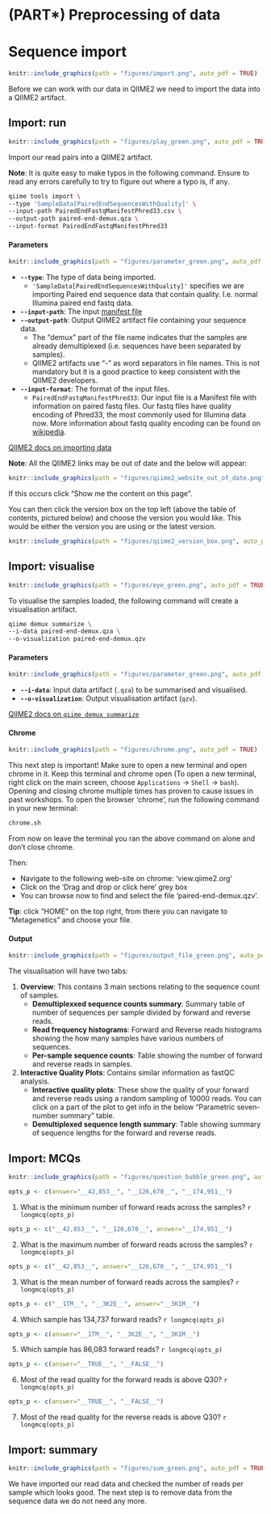 # (PART\*) Preprocessing of data {-}

# Sequence import {#import}
```r
knitr::include_graphics(path = "figures/import.png", auto_pdf = TRUE)
``` 

Before we can work with our data in QIIME2 we need to import the data into a QIIME2 artifact.

## Import: run
```r
knitr::include_graphics(path = "figures/play_green.png", auto_pdf = TRUE)
``` 

Import our read pairs into a QIIME2 artifact.

__Note__: It is quite easy to make typos in the following command. Ensure to read any errors carefully to try to figure out where a typo is, if any.

```bash
qiime tools import \
--type 'SampleData[PairedEndSequencesWithQuality]' \
--input-path PairedEndFastqManifestPhred33.csv \
--output-path paired-end-demux.qza \
--input-format PairedEndFastqManifestPhred33
```

#### Parameters {-}
```r
knitr::include_graphics(path = "figures/parameter_green.png", auto_pdf = TRUE)
```

- __`--type`__: The type of data being imported.
  - `'SampleData[PairedEndSequencesWithQuality]'` specifies we are importing Paired end sequence data that contain quality. I.e. normal Illumina paired end fastq data.
- __`--input-path`__: The input [manifest file](#manifestfile)
- __`--output-path`__: Output QIIME2 artifact file containing your sequence data.
  - The "demux" part of the file name indicates that the samples are already demultiplexed (i.e. sequences have been separated by samples). 
  - QIIME2 artifacts use "-" as word separators in file names.  This is not mandatory but it is a good practice to keep consistent with the QIIME2 developers.
- __`--input-format`__: The format of the input files.
  - `PairedEndFastqManifestPhred33`: Our input file is a Manifest file with information on paired fastq files. Our fastq files have quality encoding of Phred33, the most commonly used for Illumina data now. More information about fastq quality encoding can be found on [wikipedia](#https://en.wikipedia.org/wiki/FASTQ_format#Encoding).
 
[QIIME2 docs on importing data](https://docs.qiime2.org/2022.2/tutorials/importing/)

__Note__: All the QIIME2 links may be out of date and the below will appear:
```r
knitr::include_graphics(path = "figures/qiime2_website_out_of_date.png", auto_pdf = TRUE)
``` 

If this occurs click "Show me the content on this page".

You can then click the version box on the top left (above the table of contents, pictured below) and choose the version you would like. This would be either the version you are using or the latest version.
```r
knitr::include_graphics(path = "figures/qiime2_version_box.png", auto_pdf = TRUE)
``` 

## Import: visualise {#chap7_vis}
```r
knitr::include_graphics(path = "figures/eye_green.png", auto_pdf = TRUE)
``` 

To visualise the samples loaded, the following command will create a visualisation artifact.

```bash
qiime demux summarize \
--i-data paired-end-demux.qza \
--o-visualization paired-end-demux.qzv
```

#### Parameters {-}
```r
knitr::include_graphics(path = "figures/parameter_green.png", auto_pdf = TRUE)
```

- __`--i-data`__: Input data artifact (`.qza`) to be summarised and visualised.
- __`--o-visualization`__: Output visualisation artifact (`qzv`).

[QIIME2 docs on `qiime demux summarize`](https://docs.qiime2.org/2022.2/plugins/available/demux/summarize/)

#### Chrome {-}
```r
knitr::include_graphics(path = "figures/chrome.png", auto_pdf = TRUE)
```

This next step is important! Make sure to open a new terminal and open chrome in it. Keep this terminal and chrome open (To open a new terminal, right click on the main screen, choose `Applications` -> `Shell` -> `bash`). Opening and closing chrome multiple times has proven to cause issues in past workshops. To open the browser ‘chrome’, run the following command in your new terminal:

```bash
chrome.sh
```

From now on leave the terminal you ran the above command on alone and don't close chrome.

Then:

- Navigate to the following web-site on chrome: ‘view.qiime2.org’
- Click on the ‘Drag and drop or click here’ grey box
- You can browse now to find and select the file ‘paired-end-demux.qzv’. 

__Tip__: click "HOME" on the top right, from there you can navigate to "Metagenetics" and choose your file.

#### Output {-#chap7output}
```r
knitr::include_graphics(path = "figures/output_file_green.png", auto_pdf = TRUE)
```

The visualisation will have two tabs:

1. __Overview__: This contains 3 main sections relating to the sequence count of samples.
   - __Demultiplexxed sequence counts summary__: Summary table of number of sequences per sample divided by forward and reverse reads.
   - __Read frequency histograms__: Forward and Reverse reads histograms showing the how many samples have various numbers of sequences. 
   - __Per-sample sequence counts__: Table showing the number of forward and reverse reads in samples.
2. __Interactive Quality Plots__: Contains similar information as fastQC analysis.
   - __Interactive quality plots__: These show the quality of your forward and reverse reads using a random sampling of 10000 reads. You can click on a part of the plot to get info in the below "Parametric seven-number summary" table.
   - __Demultiplexed sequence length summary__: Table showing summary of sequence lengths for the forward and reverse reads.

## Import: MCQs
```r
knitr::include_graphics(path = "figures/question_bubble_green.png", auto_pdf = TRUE)
```

```r
opts_p <- c(answer="__42,853__", "__126,670__", "__174,951__")
```
1. What is the minimum number of forward reads across the samples? `r longmcq(opts_p)`

```r
opts_p <- c("__42,853__", "__126,670__", answer="__174,951__")
```
2. What is the maximum number of forward reads across the samples? `r longmcq(opts_p)`

```r
opts_p <- c("__42,853__", answer="__126,670__", "__174,951__")
```
3. What is the mean number of forward reads across the samples? `r longmcq(opts_p)`

```r
opts_p <- c("__1TM__", "__3K2E__", answer="__3K1M__")
```
4. Which sample has 134,737 forward reads? `r longmcq(opts_p)`
 
```r
opts_p <- c(answer="__1TM__", "__3K2E__", "__3K1M__")
```
5. Which sample has 86,083 forward reads? `r longmcq(opts_p)`

```r
opts_p <- c(answer="__TRUE__", "__FALSE__")
```
6. Most of the read quality for the forward reads is above Q30? `r longmcq(opts_p)`

```r
opts_p <- c(answer="__TRUE__", "__FALSE__")
```
7. Most of the read quality for the reverse reads is above Q30? `r longmcq(opts_p)`

## Import: summary
```r
knitr::include_graphics(path = "figures/sum_green.png", auto_pdf = TRUE)
```

We have imported our read data and checked the number of reads per sample which looks good. The next step is to remove data from the sequence data we do not need any more.

